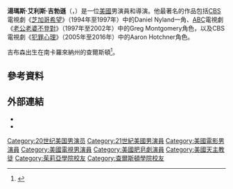 {{noteTA
|G1=Show
|G2=Movie
|G3=TV
}}
{{藝人
| type          = 男演員
| name          = 湯瑪斯·吉勃遜
| foreignname   = Thomas Gibson
| image         = Thomas Gibson by Dan Huse (2010).jpg
| imagesize     = 220px
| caption       = 吉勃遜於2010年在《[[犯罪心理_(電視劇)|犯罪心理]]》片場
| birth_name    = 湯瑪斯·艾利斯·吉勃遜<br>（Thomas Ellis Gibson）
| birth_date    = {{Birth date and age|1962|7|3}}
| birth_place   = {{USA}}[[南卡羅來納州|南卡羅來納州]]，[[查爾斯頓_(南卡羅來納州)|查爾斯頓]]
| occupation    = [[演員|演員]]，[[導演|導演]]
| years_active  = 1987年至今
| spouse        = {{marriage|Christine Gibson|1993|}}
| children      = 3
| website       = 
}}
'''湯瑪斯·艾利斯·吉勃遜'''（{{lang-en|Thomas Ellis Gibson}}，{{bd|1962年|7月3日||}}）是一位[[美國|美國]]男演員和導演。他最著名的作品包括[[CBS|CBS]]電視劇《[[芝加哥希望|芝加哥希望]]》（1994年至1997年）中的Daniel Nyland一角、[[美國廣播公司|ABC]]電視劇《[[老公老婆不登對|老公老婆不登對]]》（1997年至2002年）中的Greg Montgomery角色，以及CBS電視劇《[[犯罪心理_(電視劇)|犯罪心理]]》（2005年至2016年）中的Aaron Hotchner角色。

吉布森出生在南卡羅來納州的查爾斯頓<ref>{{cite web | title= Thomas Gibson | url= http://nl.newsbank.com/nl-search/we/Archives?p_product=CS&s_site=thestate&p_multi=CS&p_theme=realcities&p_action=search&p_maxdocs=200&p_topdoc=1&p_text_direct-0=10D4D51B0F941150&p_field_direct-0=document_id&p_perpage=10&p_sort=YMD_date:D&s_trackval=GooglePM | publisher= Newsbank.com | accessdate= 2013-10-15 | archive-date= 2018-07-03 | archive-url= https://web.archive.org/web/20180703220155/http://nl.newsbank.com/nl-search/we/Archives?p_product=CS&s_site=thestate&p_multi=CS&p_theme=realcities&p_action=search&p_maxdocs=200&p_topdoc=1&p_text_direct-0=10D4D51B0F941150&p_field_direct-0=document_id&p_perpage=10&p_sort=YMD_date:D&s_trackval=GooglePM | dead-url= no }}</ref>。

==參考資料==
{{reflist|30em}}

==外部連結==
* {{Official website|http://thomasgibsononline.com}}
* {{IMDb name|0004959}}

{{Authority control}}
{{DEFAULTSORT:Gibson, Thomas}}
[[Category:20世纪美国男演员|Category:20世纪美国男演员]]
[[Category:21世紀美國男演員|Category:21世紀美國男演員]]
[[Category:美國電影男演員|Category:美國電影男演員]]
[[Category:美國電視男演員|Category:美國電視男演員]]
[[Category:美國肥皂劇演員|Category:美國肥皂劇演員]]
[[Category:美國天主教徒|Category:美國天主教徒]]
[[Category:茱莉亞學院校友|Category:茱莉亞學院校友]]
[[Category:查爾斯頓學院校友|Category:查爾斯頓學院校友]]